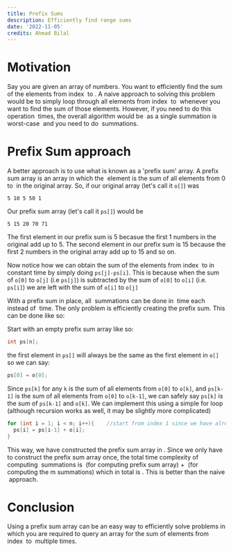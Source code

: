 ```yaml
---
title: Prefix Sums
description: Efficiently find range sums
date: '2022-11-05'
credits: Ahmad Bilal
---
```


# Motivation
Say you are given an array of numbers. You want to efficiently find the sum of the elements from index <Math inline>i</Math> to <Math inline>j</Math>. A naive approach to solving this problem would be to simply loop through all elements from index <Math inline>i</Math> to <Math inline>j</Math> whenever you want to find the sum of those elements. However, if you need to do this operation <Math inline>m </Math> times, the overall algorithm would be <Math inline>O(nm)</Math> as a single summation is worst-case <Math inline>O(n)</Math> and you need to do <Math inline>m </Math> summations. 

# Prefix Sum approach
A better approach is to use what is known as a 'prefix sum' array. A prefix sum array is an array in which the <Math inline>i^\{th\}</Math> element is the sum of all elements from 0 to <Math inline>i </Math> in the original array. So, if our original array (let's call it `o[]`) was 

```
5 10 5 50 1
```

Our prefix sum array (let's call it `ps[]`) would be 

```
5 15 20 70 71 
```

The first element in our prefix sum is 5 becasue the first 1 numbers in the original add up to 5. The second element in our prefix sum is 15 because the first 2 numbers in the original array add up to 15 and so on.

Now notice how we can obtain the sum of the elements from index <Math inline>i </Math> to <Math inline>j </Math>in constant time by simply doing `ps[j]-ps[i]`. This is because when the sum of `o[0]` to `o[j]` (i.e `ps[j]`) is subtracted by the sum of `o[0]` to `o[i]` (i.e. `ps[i]`) we are left with the sum of `o[i]` to `o[j]`

With a prefix sum in place, all <Math inline>m </Math> summations can be done in <Math inline>o(1)</Math> time each instead of <Math inline>o(n)</Math> time. The only problem is efficiently creating the prefix sum. This can be done like so:

Start with an empty prefix sum array like so:
```cpp
int ps[n];
```

the first element in `ps[]`  will always be the same as the first element in `o[]` so we can say:
```cpp
ps[0] = o[0];
```

Since `ps[k]` for any `k` is the sum of all elements from `o[0]` to `o[k]`, and `ps[k-1]` is the sum of all elements from `o[0]` to `o[k-1]`, we can safely say `ps[k]` is the sum of `ps[k-1]` and `o[k]`. We can implement this using a simple for loop (although recursion works as well, it may be slightly more complicated)
```cpp
for (int i = 1; i < n; i++){    //start from index 1 since we have already set ps[0]
  ps[i] = ps[i-1] + o[i];
}
```

This way, we have constructed the prefix sum array in <Math inline>O(n)</Math>. Since we only have to construct the prefix sum array once, the total time complexity of computing <Math inline>m </Math> summations is <Math inline>O(n)</Math> (for computing prefix sum array) + <Math inline>O(m)</Math> (for computing the m summations) which in total is <Math inline>O(n+m)</Math>. This is better than the naive <Math inline>O(nm)</Math> approach.

# Conclusion
Using a prefix sum array can be an easy way to efficiently solve problems in which you are required to query an array for the sum of elements from index <Math inline>i </Math> to <Math inline>j </Math> multiple times.